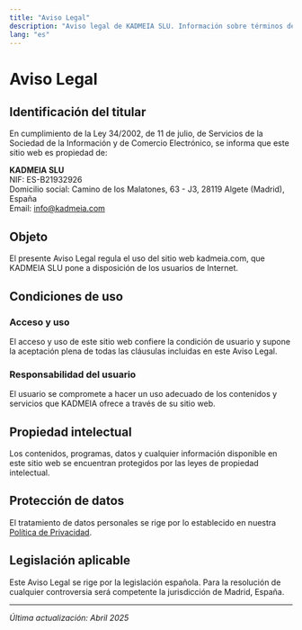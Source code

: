 ```yaml
---
title: "Aviso Legal"
description: "Aviso legal de KADMEIA SLU. Información sobre términos de uso, propiedad intelectual y legislación aplicable"
lang: "es"
---
```


# Aviso Legal

## Identificación del titular

En cumplimiento de la Ley 34/2002, de 11 de julio, de Servicios de la Sociedad de la Información y de Comercio Electrónico, se informa que este sitio web es propiedad de:

**KADMEIA SLU**  
NIF: ES-B21932926  
Domicilio social: Camino de los Malatones, 63 - J3, 28119 Algete (Madrid), España  
Email: info@kadmeia.com  

## Objeto

El presente Aviso Legal regula el uso del sitio web kadmeia.com, que KADMEIA SLU pone a disposición de los usuarios de Internet.

## Condiciones de uso

### Acceso y uso

El acceso y uso de este sitio web confiere la condición de usuario y supone la aceptación plena de todas las cláusulas incluidas en este Aviso Legal.

### Responsabilidad del usuario

El usuario se compromete a hacer un uso adecuado de los contenidos y servicios que KADMEIA ofrece a través de su sitio web.

## Propiedad intelectual

Los contenidos, programas, datos y cualquier información disponible en este sitio web se encuentran protegidos por las leyes de propiedad intelectual.

## Protección de datos

El tratamiento de datos personales se rige por lo establecido en nuestra [Política de Privacidad](/privacidad).

## Legislación aplicable

Este Aviso Legal se rige por la legislación española. Para la resolución de cualquier controversia será competente la jurisdicción de Madrid, España.

---

*Última actualización: Abril 2025*